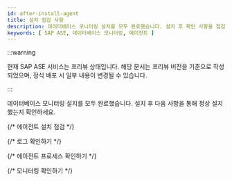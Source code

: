 ```yaml
---
id: after-install-agent
title: 설치 점검 사항
description: 데이터베이스 모니터링 설치를 모두 완료했습니다. 설치 후 확인 사항을 점검하세요.
keywords: [ SAP ASE, 데이터베이스 모니터링, 에이전트 ]
---
```


:::warning

현재 SAP ASE 서비스는 프리뷰 상태입니다.
해당 문서는 프리뷰 버전을 기준으로 작성되었으며, 정식 배포 시 일부 내용이 변경될 수 있습니다. 

:::

데이터베이스 모니터링 설치를 모두 완료했습니다. 설치 후 다음 사항을 통해 정상 설치했는지 확인하세요.

{/* 에이전트 설치 점검 */}

<Dbcheckagentlog />

{/* 로그 확인하기 */}

<Dbcheckdblogs />

{/* 에이전트 프로세스 확인하기 */}

<Dbcheckagentprocess />

{/* 모니터링 확인하기 */}

<Dbcheckmonitoringagentlists />